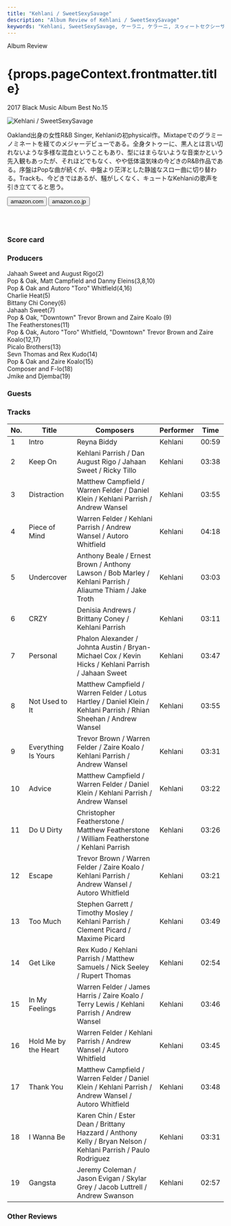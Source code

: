 ```yaml
---
title: "Kehlani / SweetSexySavage"
description: "Album Review of Kehlani / SweetSexySavage"
keywords: "Kehlani, SweetSexySavage, ケーラニ, ケラーニ, スゥィートセクシーサベージ"
---
```






<p className="largeP">Album Review</p>
<h1 className="h1--no--margin">{props.pageContext.frontmatter.title}</h1>
<p className="largeP">
  <Link to="/best50/2017/">2017 Black Music Album Best No.15</Link>
</p>

<Row  className="image-card-group">
	<Column colMd={"3"} colLg={"4"} noGutterMdLeft="">
       <ImageCard>

![Kehlani / SweetSexySavage](../../images/cd/kehlani1L.jpg)

</ImageCard>
	</Column>
	<Column colMd={"4"} colLg={"8"} noGutterMdLeft="">
	<p>
	Oakland出身の女性R&B Singer, Kehlaniの初physical作。Mixtapeでのグラミーノミネートを経てのメジャーデビューである。全身タトゥーに、黒人とは言い切れないような多様な混血ということもあり、型にはまらないような音楽かという先入観もあったが、それほどでもなく、やや低体温気味の今どきのR&B作品である。序盤はPopな曲が続くが、中盤より茫洋とした静謐なスロー曲に切り替わる。Trackも、今どきではあるが、騒がしくなく、キュートなKehlaniの歌声を引き立ててると思う。
	</p>
	<div>
	  <Button className="button-right-mergin"  href="https://amzn.to/3gjStbh" kind="primary" size="small" renderIcon={ArrowUpRight24}>
      amazon.com
    </Button>
    <Button className="button-right-mergin"  href="https://amzn.to/33eih56" kind="secondary" size="small" renderIcon={ArrowUpRight24}>
      amazon.co.jp
    </Button>
	</div>
	<a href="https://geo.music.apple.com/jp/album/sweetsexysavage-deluxe/1192537641?mt=1&app=music&ls=1&at=11lcug" style="display:inline-block;overflow:hidden;background:url(https://linkmaker.itunes.apple.com/ja-jp/lockup.svg?releaseDate=2017-01-27&kind=album&bubble=apple_music&style=mono-black) no-repeat;width:180px;height:45px;"></a>
	</Column>
</Row>
<Row >
	<Column colMd={"4"} colLg={"4"} noGutterMdLeft="">
<div>
  <h3>Score card</h3>
	<SliderJS1 value="5" />
  <SliderJS2 value="1" />
	<SliderJS3 value="1" />
  <SliderJS4 value="9" />
</div>
</Column>
<Column colMd={"8"} colLg={"8"} noGutterMdLeft="">
<div>
<h3>Producers</h3>
<p>
	Jahaah Sweet and August Rigo(2)
	<br/>Pop & Oak, Matt Campfield and Danny Eleins(3,8,10)
	<br/>Pop & Oak and Autoro "Toro" Whitfield(4,16)
	<br/>Charlie Heat(5)
	<br/>Bittany Chi Coney(6)
	<br/>Jahaah Sweet(7)
	<br/>Pop & Oak, "Downtown" Trevor Brown and Zaire Koalo (9)
	<br/>The Featherstones(11)
	<br/>Pop & Oak, Autoro "Toro" Whitfield, "Downtown" Trevor Brown and Zaire Koalo(12,17)
	<br/>Picalo Brothers(13)
	<br/>Sevn Thomas and Rex Kudo(14)
	<br/>Pop & Oak and Zaire Koalo(15)
	<br/>Composer and F-lo(18)
	<br/>Jmike and Djemba(19)
</p>
<h3>Guests</h3>
<p>
</p>
</div>
</Column>
</Row>

<h3>Tracks</h3>

| No. | Title                | Composers                                                                                                          | Performer | Time  |
| --- | -------------------- | ------------------------------------------------------------------------------------------------------------------ | --------- | ----- |
| 1   | Intro                | Reyna Biddy                                                                                                        | Kehlani   | 00:59 |
| 2   | Keep On              | Kehlani Parrish / Dan August Rigo / Jahaan Sweet / Ricky Tillo                                                     | Kehlani   | 03:38 |
| 3   | Distraction          | Matthew Campfield / Warren Felder / Daniel Klein / Kehlani Parrish / Andrew Wansel                                 | Kehlani   | 03:55 |
| 4   | Piece of Mind        | Warren Felder / Kehlani Parrish / Andrew Wansel / Autoro Whitfield                                                 | Kehlani   | 04:18 |
| 5   | Undercover           | Anthony Beale / Ernest Brown / Anthony Lawson / Bob Marley / Kehlani Parrish / Aliaume Thiam / Jake Troth          | Kehlani   | 03:03 |
| 6   | CRZY                 | Denisia Andrews / Brittany Coney / Kehlani Parrish                                                                 | Kehlani   | 03:11 |
| 7   | Personal             | Phalon Alexander / Johnta Austin / Bryan-Michael Cox / Kevin Hicks / Kehlani Parrish / Jahaan Sweet                | Kehlani   | 03:47 |
| 8   | Not Used to It       | Matthew Campfield / Warren Felder / Lotus Hartley / Daniel Klein / Kehlani Parrish / Rhian Sheehan / Andrew Wansel | Kehlani   | 03:55 |
| 9   | Everything Is Yours  | Trevor Brown / Warren Felder / Zaire Koalo / Kehlani Parrish / Andrew Wansel                                       | Kehlani   | 03:31 |
| 10  | Advice               | Matthew Campfield / Warren Felder / Daniel Klein / Kehlani Parrish / Andrew Wansel                                 | Kehlani   | 03:22 |
| 11  | Do U Dirty           | Christopher Featherstone / Matthew Featherstone / William Featherstone / Kehlani Parrish                           | Kehlani   | 03:26 |
| 12  | Escape               | Trevor Brown / Warren Felder / Zaire Koalo / Kehlani Parrish / Andrew Wansel / Autoro Whitfield                    | Kehlani   | 03:21 |
| 13  | Too Much             | Stephen Garrett / Timothy Mosley / Kehlani Parrish / Clement Picard / Maxime Picard                                | Kehlani   | 03:49 |
| 14  | Get Like             | Rex Kudo / Kehlani Parrish / Matthew Samuels / Nick Seeley / Rupert Thomas                                         | Kehlani   | 02:54 |
| 15  | In My Feelings       | Warren Felder / James Harris / Zaire Koalo / Terry Lewis / Kehlani Parrish / Andrew Wansel                         | Kehlani   | 03:46 |
| 16  | Hold Me by the Heart | Warren Felder / Kehlani Parrish / Andrew Wansel / Autoro Whitfield                                                 | Kehlani   | 03:45 |
| 17  | Thank You            | Matthew Campfield / Warren Felder / Daniel Klein / Kehlani Parrish / Andrew Wansel / Autoro Whitfield              | Kehlani   | 03:48 |
| 18  | I Wanna Be           | Karen Chin / Ester Dean / Brittany Hazzard / Anthony Kelly / Bryan Nelson / Kehlani Parrish / Paulo Rodriguez      | Kehlani   | 03:31 |
| 19  | Gangsta              | Jeremy Coleman / Jason Evigan / Skylar Grey / Jacob Luttrell / Andrew Swanson                                      | Kehlani   | 02:57 |

<h3>Other Reviews</h3>

<Row>
  <Column colMd={3} colLg={3} noGutterMdLeft>
    <Review1 />
  </Column>
  <Column colMd={3} colLg={3} noGutterMdLeft>
    <Review2 />
  </Column>
</Row>
